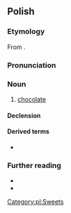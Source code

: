 ==Polish==
{{wp|lang=pl}}

===Etymology===
From {{bor|pl|it|cioccolata}}.

===Pronunciation===
{{pl-p|a=Pl-czekolada.ogg}}

===Noun===
{{pl-noun|f}}

# [[chocolate]]

====Declension====
{{pl-decl-noun-f|czekola|d}}

====Derived terms====
* {{q|adjective}} {{l|pl|czekoladowy}}

===Further reading===
* {{R:pl:WSJP}}
* {{R:PWN}}

[[Category:pl:Sweets]]